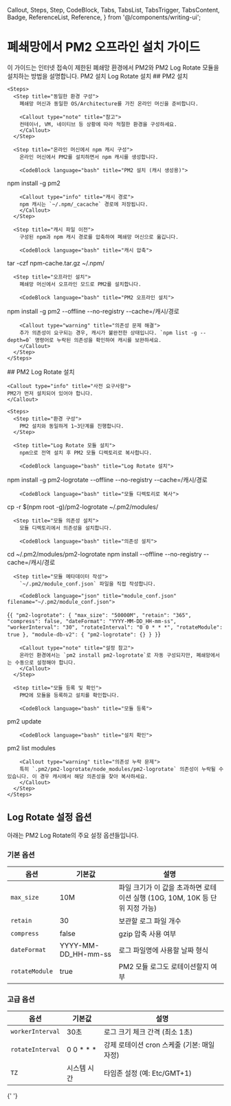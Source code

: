   Callout,
  Steps,
  Step,
  CodeBlock,
  Tabs,
  TabsList,
  TabsTrigger,
  TabsContent,
  Badge,
  ReferenceList,
  Reference,
} from '@/components/writing-ui';

# 폐쇄망에서 PM2 오프라인 설치 가이드

<Callout type='info' title='개요'>
  이 가이드는 인터넷 접속이 제한된 폐쇄망 환경에서 PM2와 PM2 Log Rotate 모듈을
  설치하는 방법을 설명합니다.
</Callout>

<Tabs defaultValue="pm2">
  <TabsList>
    <TabsTrigger value="pm2">PM2 설치</TabsTrigger>
    <TabsTrigger value="logrotate">Log Rotate 설치</TabsTrigger>
  </TabsList>

  <TabsContent value="pm2">
    ## PM2 설치

    <Steps>
      <Step title="동일한 환경 구성">
        폐쇄망 머신과 동일한 OS/Architecture를 가진 온라인 머신을 준비합니다.

        <Callout type="note" title="참고">
        컨테이너, VM, 네이티브 등 상황에 따라 적절한 환경을 구성하세요.
        </Callout>
      </Step>

      <Step title="온라인 머신에서 npm 캐시 구성">
        온라인 머신에서 PM2를 설치하면서 npm 캐시를 생성합니다.

        <CodeBlock language="bash" title="PM2 설치 (캐시 생성용)">

npm install -g pm2

</CodeBlock>

        <Callout type="info" title="캐시 경로">
        npm 캐시는 `~/.npm/_cacache` 경로에 저장됩니다.
        </Callout>
      </Step>

      <Step title="캐시 파일 이전">
        구성된 npm과 npm 캐시 경로를 압축하여 폐쇄망 머신으로 옮깁니다.

        <CodeBlock language="bash" title="캐시 압축">

tar -czf npm-cache.tar.gz ~/.npm/

</CodeBlock>
</Step>

      <Step title="오프라인 설치">
        폐쇄망 머신에서 오프라인 모드로 PM2를 설치합니다.

        <CodeBlock language="bash" title="PM2 오프라인 설치">

npm install -g pm2 --offline --no-registry --cache=/캐시/경로

</CodeBlock>

        <Callout type="warning" title="의존성 문제 해결">
        추가 의존성이 요구되는 경우, 캐시가 불완전한 상태입니다. `npm list -g --depth=0` 명령어로 누락된 의존성을 확인하여 캐시를 보완하세요.
        </Callout>
      </Step>
    </Steps>

  </TabsContent>

  <TabsContent value="logrotate">
    ## PM2 Log Rotate 설치

    <Callout type="info" title="사전 요구사항">
    PM2가 먼저 설치되어 있어야 합니다.
    </Callout>

    <Steps>
      <Step title="환경 구성">
        PM2 설치와 동일하게 1~3단계를 진행합니다.
      </Step>

      <Step title="Log Rotate 모듈 설치">
        npm으로 전역 설치 후 PM2 모듈 디렉토리로 복사합니다.

        <CodeBlock language="bash" title="Log Rotate 설치">

npm install -g pm2-logrotate --offline --no-registry --cache=/캐시/경로

</CodeBlock>

        <CodeBlock language="bash" title="모듈 디렉토리로 복사">

cp -r $(npm root -g)/pm2-logrotate ~/.pm2/modules/

</CodeBlock>
</Step>

      <Step title="모듈 의존성 설치">
        모듈 디렉토리에서 의존성을 설치합니다.

        <CodeBlock language="bash" title="의존성 설치">

cd ~/.pm2/modules/pm2-logrotate
npm install --offline --no-registry --cache=/캐시/경로

</CodeBlock>
</Step>

      <Step title="모듈 메타데이터 작성">
        `~/.pm2/module_conf.json` 파일을 직접 작성합니다.

        <CodeBlock language="json" title="module_conf.json" filename="~/.pm2/module_conf.json">

{`{
    "pm2-logrotate": {
    "max_size": "50000M",
    "retain": "365",
    "compress": false,
    "dateFormat": "YYYY-MM-DD_HH-mm-ss",
    "workerInterval": "30",
    "rotateInterval": "0 0 * * *",
    "rotateModule": true
    },
    "module-db-v2": {
        "pm2-logrotate": {}
    }
}`}

</CodeBlock>

        <Callout type="note" title="설정 참고">
        온라인 환경에서는 `pm2 install pm2-logrotate`로 자동 구성되지만, 폐쇄망에서는 수동으로 설정해야 합니다.
        </Callout>
      </Step>

      <Step title="모듈 등록 및 확인">
        PM2에 모듈을 등록하고 설치를 확인합니다.

        <CodeBlock language="bash" title="모듈 등록">

pm2 update

</CodeBlock>

        <CodeBlock language="bash" title="설치 확인">

pm2 list modules

</CodeBlock>

        <Callout type="warning" title="의존성 누락 문제">
        특히 `.pm2/pm2-logrotate/node_modules/pm2-logrotate` 의존성이 누락될 수 있습니다. 이 경우 캐시에서 해당 의존성을 찾아 복사하세요.
        </Callout>
      </Step>
    </Steps>

  </TabsContent>
</Tabs>

## Log Rotate 설정 옵션

<Callout type='info' title='설정 참고'>
  아래는 PM2 Log Rotate의 주요 설정 옵션들입니다.
</Callout>

### 기본 옵션

| 옵션           | 기본값              | 설명                                                                         |
| -------------- | ------------------- | ---------------------------------------------------------------------------- |
| `max_size`     | 10M                 | 파일 크기가 이 값을 초과하면 로테이션 실행 (10G, 10M, 10K 등 단위 지정 가능) |
| `retain`       | 30                  | 보관할 로그 파일 개수                                                        |
| `compress`     | false               | gzip 압축 사용 여부                                                          |
| `dateFormat`   | YYYY-MM-DD_HH-mm-ss | 로그 파일명에 사용할 날짜 형식                                               |
| `rotateModule` | true                | PM2 모듈 로그도 로테이션할지 여부                                            |

### 고급 옵션

| 옵션             | 기본값       | 설명                                        |
| ---------------- | ------------ | ------------------------------------------- |
| `workerInterval` | 30초         | 로그 크기 체크 간격 (최소 1초)              |
| `rotateInterval` | 0 0 \* \* \* | 강제 로테이션 cron 스케줄 (기본: 매일 자정) |
| `TZ`             | 시스템 시간  | 타임존 설정 (예: Etc/GMT+1)                 |

<ReferenceList title='참고자료'>
  <Reference
    title='PM2 Log Rotate 공식 문서'
    description='PM2 Log Rotate 모듈의 공식 NPM 페이지입니다.'
    href='https://www.npmjs.com/package/pm2-logrotate'
    type='documentation'
    author='NPM'
  />
</ReferenceList>{' '}
